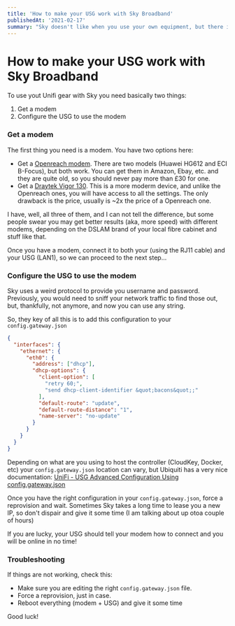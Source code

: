 ```yaml
---
title: 'How to make your USG work with Sky Broadband'
publishedAt: '2021-02-17'
summary: "Sky doesn't like when you use your own equipment, but there is a way around it..."
---
```


# How to make your USG work with Sky Broadband

To use yout Unifi gear with Sky you need basically two things:

1. Get a modem
2. Configure the USG to use the modem

### Get a modem

The first thing you need is a modem.
You have two options here:

- Get a [Openreach modem](https://www.amazon.co.uk/BT-Openreach-Fibre-Modem/dp/B00L4KUV1I). There are two models (Huawei HG612 and ECI B-Focus), but both work. You can get them in Amazon, Ebay, etc. and they are quite old, so you should never pay more than £30 for one.
- Get a [Draytek Vigor 130](https://www.draytek.co.uk/products/business/vigor-130). This is a more moderm device, and unlike the Openreach ones, you will have access to all the settings. The only drawback is the price, usually is ~2x the price of a Openreach one.

I have, well, all three of them, and I can not tell the difference, but some people swear you may get better results (aka, more speed) with different modems, depending on the DSLAM brand of your local fibre cabinet and stuff like that.

Once you have a modem, connect it to both your (using the RJ11 cable) and your USG (LAN1), so we can proceed to the next step...

### Configure the USG to use the modem

Sky uses a weird protocol to provide you username and password. Previously, you would need to sniff your network traffic to find those out, but, thankfully, not anymore, and now you can use any string.

So, they key of all this is to add this configuration to your `config.gateway.json`

```json:config.gateway.json
{
  "interfaces": {
    "ethernet": {
      "eth0": {
        "address": ["dhcp"],
        "dhcp-options": {
          "client-option": [
            "retry 60;",
            "send dhcp-client-identifier &quot;bacons&quot;;"
          ],
          "default-route": "update",
          "default-route-distance": "1",
          "name-server": "no-update"
        }
      }
    }
  }
}
```

Depending on what are you using to host the controller (CloudKey, Docker, etc) your `config.gateway.json` location can vary, but Ubiquiti has a very nice documentation: [UniFi - USG Advanced Configuration Using config.gateway.json](https://help.ui.com/hc/en-us/articles/215458888-UniFi-USG-Advanced-Configuration-Using-config-gateway-json)

Once you have the right configuration in your `config.gateway.json`, force a reprovision and wait. Sometimes Sky takes a long time to lease you a new IP, so don't dispair and give it some time (I am talking about up otoa couple of hours)

If you are lucky, your USG should tell your modem how to connect and you will be online in no time!

### Troubleshooting

If things are not working, check this:

- Make sure you are editing the right `config.gateway.json` file.
- Force a reprovision, just in case.
- Reboot everything (modem + USG) and give it some time

Good luck!
